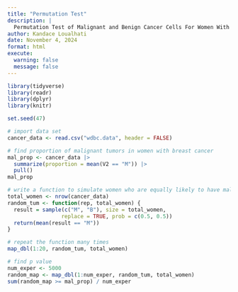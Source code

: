 ```yaml
---
title: "Permutation Test"
description: |
  Permutation Test of Malignant and Benign Cancer Cells For Women With Breast Cancer
author: Kandace Loualhati
date: November 4, 2024
format: html
execute:
  warning: false
  message: false
---
```


```r
library(tidyverse)
library(readr)
library(dplyr)
library(knitr)
```

```r
set.seed(47)

# import data set
cancer_data <- read.csv("wdbc.data", header = FALSE)

# find proportion of malignant tumors in women with breast cancer
mal_prop <- cancer_data |>
  summarize(proportion = mean(V2 == "M")) |>
  pull()
mal_prop

# write a function to simulate women who are equally likely to have malignant and benign tumors
total_women <- nrow(cancer_data)
random_tum <- function(rep, total_women) {
  result = sample(c("M", "B"), size = total_women,
                 replace = TRUE, prob = c(0.5, 0.5))
  return(mean(result == "M"))
}

# repeat the function many times
map_dbl(1:20, random_tum, total_women)

# find p value 
num_exper <- 5000
random_map <- map_dbl(1:num_exper, random_tum, total_women)
sum(random_map >= mal_prop) / num_exper
```
